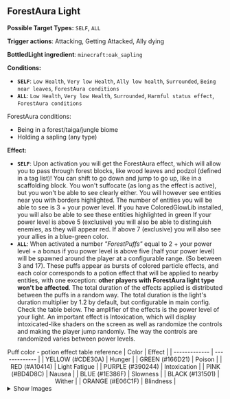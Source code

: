 ## <Asset location="lightwithin:particle/forest_aura_light" title="ForestAura light"/> ForestAura Light <Asset location="lightwithin:particle/forest_aura_light" title="ForestAura light"/>

**Possible Target Types:** `SELF`, `ALL`

**Trigger actions**: Attacking, Getting Attacked, Ally dying

**BottledLight ingredient**: `minecraft:oak_sapling`

**Conditions:**
- **`SELF`**: `Low Health`, `Very low Health`, `Ally low health`, `Surrounded`, `Being near leaves`, `ForestAura conditions`
- **`ALL`**: `Low Health`, `Very low Health`, `Surrounded`, `Harmful status effect`, `ForestAura conditions`

ForestAura conditions:
- Being in a forest/taiga/jungle biome
- Holding a sapling (any type)

**Effect:**
- **`SELF`**: Upon activation you will get the ForestAura effect, which will allow you to pass through forest blocks, like wood leaves and podzol (defined in a tag list)! You can shift to go down and jump to go up, like in a scaffolding block.
You won't suffocate (as long as the effect is active), but you won't be able to see clearly either. You will however see entities near you with borders highlighted. The number of entities you will be able to see is 3 + your power level. If you have ColoredGlowLib installed, you will also be able to see these entities highlighted in green
If your power level is above 5 (exclusive) you will also be able to distinguish enemies, as they will appear red. If above 7 (exclusive) you will also see your allies in a blue-green color.
- **`ALL`**: When activated a number _"ForestPuffs"_ equal to 2 + your power level + a bonus if you power level is above five (half your power level) will be spawned around the player at a configurable range. (So between 3 and 17).
These puffs appear as bursts of colored particle effects, and each color corresponds to a potion effect that will be applied to nearby entities, with one exception: **other players with ForestAura light type won't be affected**.
The total duration of the effects applied is distributed between the puffs in a random way. The total duration is the light's duration multiplier by 1.2 by default, but configurable in main config. Check the table below.
The amplifier of  the effects is the power level of your light.
An important effect is Intoxication, which will display intoxicated-like shaders on the screen as well as randomize the controls and making the player jump randomly.
The way the controls are randomized varies between power levels.

<div align="center">
Puff color - potion effect table reference
| Color      | Effect     |
| ------------- | ------------- |
| YELLOW (#CDE30A) | Hunger |
| GREEN (#166D21) | Poison |
| RED (#A10414) | Light Fatigue |
| PURPLE (#390244) | Intoxication |
| PINK (#BD4D8C) | Nausea |
| BLUE (#1E386F) | Slowness |
| BLACK (#131501) | Wither |
| ORANGE (#E06C1F) | Blindness |
</div>


<details>
  <summary>Show Images</summary>

  ![aqua1](https://cdn.modrinth.com/data/f8LsKKPu/images/61eb1d882e3fb822c528cd0013e43e7a1ddd38b2.png)
![aqua2](https://cdn.modrinth.com/data/f8LsKKPu/images/6253c727649bbab788c2a280d8bf6abc357304e4.png)

</details>